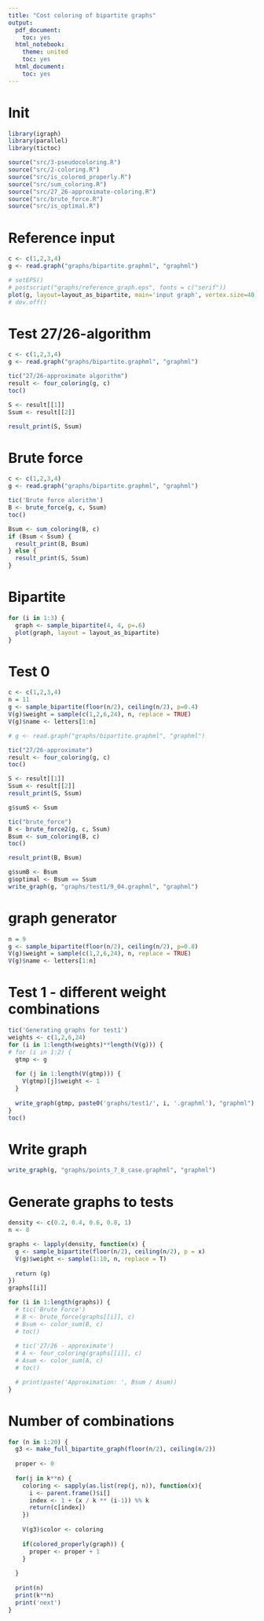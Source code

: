```yaml
---
title: "Cost coloring of bipartite graphs"
output:
  pdf_document:
    toc: yes
  html_notebook:
    theme: united
    toc: yes
  html_document:
    toc: yes
---
```


# Init
```r
library(igraph)
library(parallel)
library(tictoc)

source("src/3-pseudocoloring.R")
source("src/2-coloring.R")
source("src/is_colored_properly.R")
source("src/sum_coloring.R")
source("src/27_26-approximate-coloring.R")
source("src/brute_force.R")
source("src/is_optimal.R")
```
# Reference input
```r
c <- c(1,2,3,4)
g <- read.graph("graphs/bipartite.graphml", "graphml")

# setEPS()
# postscript("graphs/reference_graph.eps", fonts = c("serif"))
plot(g, layout=layout_as_bipartite, main='input graph', vertex.size=40, vertex.label.cex=1, vertex.label = paste(V(g)$name, '/', V(g)$weight))
# dev.off()
```
# Test 27/26-algorithm
```r
c <- c(1,2,3,4)
g <- read.graph("graphs/bipartite.graphml", "graphml")

tic("27/26-approximate algorithm")
result <- four_coloring(g, c)
toc()

S <- result[[1]]
Ssum <- result[[2]]

result_print(S, Ssum)
```
# Brute force
```r
c <- c(1,2,3,4)
g <- read.graph("graphs/bipartite.graphml", "graphml")

tic('Brute force alorithm')
B <- brute_force(g, c, Ssum)
toc()

Bsum <- sum_coloring(B, c)
if (Bsum < Ssum) {
  result_print(B, Bsum)
} else {
  result_print(S, Ssum)
}
```
# Bipartite
```r
for (i in 1:3) {
  graph <- sample_bipartite(4, 4, p=.6)
  plot(graph, layout = layout_as_bipartite)
}

```
# Test 0
```r
c <- c(1,2,3,4)
n = 11
g <- sample_bipartite(floor(n/2), ceiling(n/2), p=0.4)
V(g)$weight = sample(c(1,2,6,24), n, replace = TRUE)
V(g)$name <- letters[1:n]

# g <- read.graph("graphs/bipartite.graphml", "graphml")

tic("27/26-approximate")
result <- four_coloring(g, c)
toc()

S <- result[[1]]
Ssum <- result[[2]]
result_print(S, Ssum)

g$sumS <- Ssum

tic("brute_force")
B <- brute_force2(g, c, Ssum)
Bsum <- sum_coloring(B, c)
toc()

result_print(B, Bsum)

g$sumB <- Bsum
g$optimal <- Bsum == Ssum
write_graph(g, "graphs/test1/9_04.graphml", "graphml")

```
# graph generator
```r
n = 9
g <- sample_bipartite(floor(n/2), ceiling(n/2), p=0.8)
V(g)$weight = sample(c(1,2,6,24), n, replace = TRUE)
V(g)$name <- letters[1:n]
```

# Test 1 - different weight combinations
```r
tic('Generating graphs for test1')
weights <- c(1,2,6,24)
for (i in 1:length(weights)**length(V(g))) {
# for (i in 1:2) {
  gtmp <- g
  
  for (j in 1:length(V(gtmp))) {
    V(gtmp)[j]$weight <- 1
  }
  
  write_graph(gtmp, paste0('graphs/test1/', i, '.graphml'), "graphml")
}
toc()
```
# Write graph
```r
write_graph(g, "graphs/points_7_8_case.graphml", "graphml")
```
# Generate graphs to tests
```r
density <- c(0.2, 0.4, 0.6, 0.8, 1)
n <- 8

graphs <- lapply(density, function(x) {
  g <- sample_bipartite(floor(n/2), ceiling(n/2), p = x)
  V(g)$weight <- sample(1:10, n, replace = T)
  
  return (g)
})
graphs[[i]]

for (i in 1:length(graphs)) {
  # tic('Brute Force')
  # B <- brute_force(graphs[[i]], c)
  # Bsum <- color_sum(B, c)
  # toc()
  
  # tic('27/26 - approximate')
  # A <- four_coloring(graphs[[i]], c)
  # Asum <- color_sum(A, c)
  # toc()

  # print(paste('Approximation: ', Bsum / Asum))
}

```
# Number of combinations
```r
for (n in 1:20) {
  g3 <- make_full_bipartite_graph(floor(n/2), ceiling(n/2))
  
  proper <- 0
    
  for(j in k**n) {
    coloring <- sapply(as.list(rep(j, n)), function(x){
      i <- parent.frame()$i[]
      index <- 1 + (x / k ** (i-1)) %% k
      return(c[index])
    })
    
    V(g3)$color <- coloring
    
    if(colored_properly(graph)) {
      proper <- proper + 1
    }
    
  }
  
  print(n)
  print(k**n)
  print('next')
}
```
